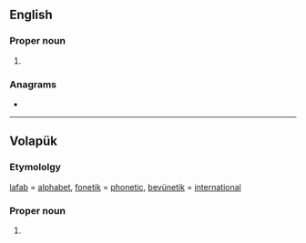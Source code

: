 ==English==

===Proper noun===
{{en-proper noun}}

# {{initialism of|[[London]] [[fire brigade]]|lang=en}}

===Anagrams===
* {{anagrams|en|a=bfl|LBF|lbf}}

----

==Volapük==

===Etymololgy===
[[lafab]] = [[alphabet]], [[fonetik]] = [[phonetic]], [[bevünetik]] = [[international]]

===Proper noun===
{{head|vo|proper noun}}

# {{io|lang=vo|[[Lafab Fonetik Bevünetik]]||[[International Phonetic Alphabet]]}}
